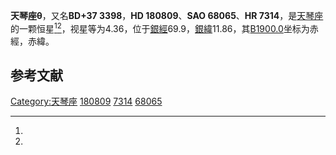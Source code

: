 {{Starbox begin
| name = 天琴座θ
}}
{{Starbox observe
| epoch = [[J2000.0|J2000.0]]
| constell = [[天琴座|天琴座]]<ref name=SIMBAD>{{cite web
 | url=http://simbad.u-strasbg.fr/simbad/sim-id?Ident=HR+7314
 | title =Pulsating variable Star
 | publisher=Centre de Données astronomiques de Strasbourg
 | work=SIMBAD
 | accessdate=2012-07-13}}</ref><ref name=DATA>{{cite web
 | url=http://vizier.u-strasbg.fr/viz-bin/VizieR-5?-out.add=.&-source=5050&-corr=PK=HR&-out.max=9999&HR=7314
 | title=VizieR Detailed Page
 | accessdate=2012-07-13
 | archive-date=2016-03-05
 | archive-url=https://web.archive.org/web/20160305045553/http://vizier.u-strasbg.fr/viz-bin/VizieR-5?-out.add=.&-source=5050&-corr=PK=HR&-out.max=9999&HR=7314
 | dead-url=no
 }}</ref>
| 星官 = 
| ra = {{RA|19|16|22.1}}<ref name=SIMBAD /><ref name=DATA />
| dec = {{DEC|+38|8|1}}<ref name=SIMBAD /><ref name=DATA />
| appmag_v = 4.36<ref name=SIMBAD /><ref name=DATA />
}}
{{Starbox character
| class = K0+II<ref name=SIMBAD /><ref name=DATA />
| b-v = 1.26<ref name=SIMBAD /><ref name=DATA />
| u-b = 1.23<ref name=SIMBAD /><ref name=DATA />
| r-i = 0.59<ref name=SIMBAD /><ref name=DATA />
| variable = 
}}
{{Starbox astrometry
| radial_v = 1.23
| prop_mo_ra = -31
| parallax = 0.013
| p_error = 
}}
{{Starbox catalog
| names =BD+37 3398，[[SAO星表|SAO]] 68065，[[HD星表|HD]] 180809，[[HR星表|HR]] 7314}}
{{Starbox reference |Simbad=HR+7314}}
{{Starbox end}}

'''天琴座θ'''，又名'''BD+37 3398'''，'''HD 180809'''、'''SAO 68065'''、'''HR 7314'''，是[[天琴座|天琴座]]的一颗恒星<ref name=SIMBAD /><ref name=DATA />，视星等为4.36，位于[[銀道座標系|銀經]]69.9，[[銀道座標系|銀緯]]11.86，其[[B1900.0|B1900.0]]坐标为赤經{{RA|19|12|53.8}}，赤緯{{DEC|+37|11.86|20}}。

== 参考文献 ==
{{reflist}}

{{star-stub}}

{{天琴座恒星}}
{{星官|辇道|5|9}}
[[Category:天琴座|Category:天琴座]]
[[Category:HD和HDE天體|180809]]
[[Category:HR天體|7314]]
[[Category:SAO天體|68065]]